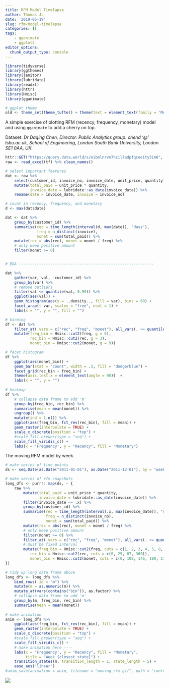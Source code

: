 ```yaml
---
title: RFM Model Timelapse
author: Thomas Jc
date: '2019-05-19'
slug: rfm-model-timelapse
categories: []
tags: 
    - gganimate
    - ggplot2
editor_options: 
  chunk_output_type: console
---
```


```r
library(tidyverse)
library(ggthemes)
library(janitor)
library(lubridate)
library(readxl)
library(httr)
library(Hmisc)
library(gganimate)

# ggplot theme
old <- theme_set(theme_tufte() + theme(text = element_text(family = 'Menlo')))
```

A simple exercise of plotting RFM (recency, frequency, monetary) model and using `gganimate` to add a cherry on top.

Dataset:
*Dr Daqing Chen, Director: Public Analytics group.
chend '@' lsbu.ac.uk, School of Engineering,
London South Bank University, London SE1 0AA, UK.*

```r
httr::GET("https://query.data.world/s/eibmlnrvn7hzil7adpfqceeity3im6", write_disk(tf <- tempfile(fileext = ".xlsx")))
raw <- read_excel(tf) %>% clean_names()
```


```r
# select important features
dat <- raw %>% 
    select(customer_id, invoice_no, invoice_date, unit_price, quantity) %>% 
    mutate(total_paid = unit_price * quantity, 
           invoice_date = lubridate::as_date(invoice_date)) %>% 
    rename(date = invoice_date, invoice = invoice_no)

# count in recency, frequency, and monetary
d <- max(dat$date)

dat <- dat %>% 
    group_by(customer_id) %>% 
    summarise(rec = time_length(interval(d, max(date)), "days"), 
              freq = n_distinct(invoice), 
              monet = sum(total_paid)) %>% 
    mutate(rec = abs(rec), monet = monet / freq) %>% 
    # only keep positive amount
    filter(monet >= 0)


# EDA ------------------------------------------------------------

dat %>% 
    gather(var, val, -customer_id) %>% 
    group_by(var) %>% 
    # remove outliers 
    filter(val <= quantile(val, 0.99)) %>% 
    ggplot(aes(val)) + 
    geom_histogram(aes(y = ..density.., fill = var), bins = 60) + 
    facet_wrap(~ var, scales = "free", ncol = 1) +
    labs(x = "", y = "", fill = "")
```


```r
# binning
df <- dat %>% 
    filter_at(.vars = c("rec", "freq", "monet"), all_vars(. <= quantile(., 0.99))) %>% 
    mutate(freq_bin = Hmisc::cut2(freq, g = 6),
           rec_bin = Hmisc::cut2(rec, g = 3),
           monet_bin = Hmisc::cut2(monet, g = 9))

# facet histogram
df %>% 
    ggplot(aes(monet_bin)) + 
    geom_bar(stat = "count", width = .3, fill = "dodgerblue") + 
    facet_grid(rec_bin ~ freq_bin) + 
    theme(axis.text.x = element_text(angle = 90))  + 
    labs(x = "", y = "")
    
# heatmap
df %>% 
    # collapse data frame to add 'm'
    group_by(freq_bin, rec_bin) %>% 
    summarise(mean = mean(monet)) %>% 
    ungroup() %>% 
    mutate(ind = 1:n()) %>% 
    ggplot(aes(freq_bin, fct_rev(rec_bin), fill = mean)) +
    geom_raster(interpolate = TRUE) +
    scale_x_discrete(position = "top") +
    #scale_fill_brewer(type = "seq") + 
    scale_fill_viridis_c() +
    labs(x = 'Frequency', y = "Recency", fill = "Monetary")
```

The moving RFM model by week. 

```r
# make series of time points
ds <- seq.Date(as.Date("2011-01-01"), as.Date("2011-12-01"), by = "week")

# make series of rfm snapshots
long_dfs <- purrr::map(ds, ~ {
    raw %>% 
        mutate(total_paid = unit_price * quantity, 
               invoice_date = lubridate::as_date(invoice_date)) %>% 
        filter(invoice_date <= .x) %>% 
        group_by(customer_id) %>% 
        summarise(rec = time_length(interval(.x, max(invoice_date)), "days"), 
                  freq = n_distinct(invoice_no), 
                  monet = sum(total_paid)) %>% 
        mutate(rec = abs(rec), monet = monet / freq) %>% 
        # only keep positive amount
        filter(monet >= 0) %>% 
        filter_at(.vars = c("rec", "freq", "monet"), all_vars(. <= quantile(., 0.99))) %>% 
        # must be fixed interval 
        mutate(freq_bin = Hmisc::cut2(freq, cuts = c(1, 2, 3, 4, 5, 8, 99)),
           rec_bin = Hmisc::cut2(rec, cuts = c(0, 25, 87, 360)),
           monet_bin = Hmisc::cut2(monet, cuts = c(0, 108, 146, 180, 215, 262, 318, 9999)))
})

# tidy up long data frame above
long_dfs <- long_dfs %>% 
    bind_rows(.id = "m") %>% 
    mutate(m = as.numeric(m)) %>% 
    mutate_at(vars(contains("bin")), as.factor) %>%
    # collapse data frame to add 'm'
    group_by(m, freq_bin, rec_bin) %>% 
    summarise(mean = mean(monet))
    
# make animation
anim <- long_dfs %>%
    ggplot(aes(freq_bin, fct_rev(rec_bin), fill = mean)) +
    geom_raster(interpolate = TRUE) +
    scale_x_discrete(position = "top") +
    #scale_fill_brewer(type = "seq") +
    scale_fill_viridis_c() +
    # make animation here ----
    labs(x = 'Frequency', y = "Recency", fill = "Monetary", 
         title = "Week {closest_state}") +
    transition_states(m, transition_length = 1, state_length = 5) +
    ease_aes('linear')
#anim_save(animation = anim, filename = "moving_rfm.gif", path = "content/etc")
```

![](/etc/moving_rfm.gif)
